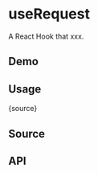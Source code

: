 # useRequest


<HooksType category="Utilities" lowLevel />

<NotReleased />

A React Hook that xxx.

## Demo


<App />

## Usage


<RawCode>{source}</RawCode>

## Source


<Source />

## API

```tsx

```
